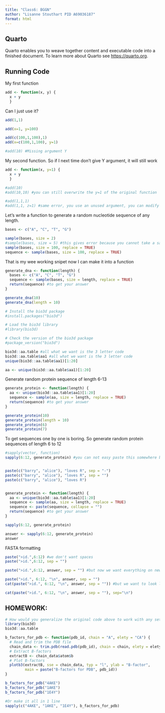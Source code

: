 ```yaml
---
title: "Class6: BGGN"
author: "Lisanne Stouthart PID A69036187"
format: html
---
```


## Quarto
Quarto enables you to weave together content and executable code into a finished document. To learn more about Quarto see <https://quarto.org>.

## Running Code
My first function
```r
add <- function(x, y) {
  x + y
  }
```

Can I just use it?
```r
add(1,1)

add(x=1, y=100)

add(c(100,1,100),1)
add(x=c(100,1,100), y=1)

#add(10) #Missing argument Y
```

My second function.
So if I next time don't give Y argument, it will still work
```r
add <- function(x, y=1) {
  x + y
  }
```

```r
#add(10)
#add(10,10) #you can still overwrite the y=1 of the original function

#add(1,1,1)
#add(1,1, z=1) #same error, you use an unused argument, you can modify your function
```

Let's write a function to generate a random nucleotide sequence of any length.
```r
bases <- c("A", "C", "T", "G")

sample(bases, size = 2)
#sample(bases, size = 5) #this gives error because you cannot take a sample larger then population, which in this case is 4.
sample(bases, size = 100, replace = TRUE)
sequence <- sample(bases, size = 100, replace = TRUE)
```

That is my wee working snipet now I can make it into a function
```r
generate_dna <- function(length) {
  bases <- c("A", "C", "T", "G")
  sequence <- sample(bases, size = length, replace = TRUE)
  return(sequence) #to get your answer
}
```

```r
generate_dna(10)
generate_dna(length = 10)
```

```r
# Install the bio3d package
#install.packages("bio3d")

# Load the bio3d library
#library(bio3d)

# Check the version of the bio3d package
#package_version("bio3d")

bio3d::aa.table #all what we want is the 3 letter code
bio3d::aa.table$aa1 #all what we want is the 3 letter code
unique(bio3d::aa.table$aa1)[1:20]

aa <- unique(bio3d::aa.table$aa1)[1:20]
```

Generate random protein sequence of length 6-13
```r
generate_protein <- function(length) {
  aa <- unique(bio3d::aa.table$aa1)[1:20]
  sequence <- sample(aa, size = length, replace = TRUE)
  return(sequence) #to get your answer
}
```

```r
generate_protein(10)
generate_protein(length = 10)
generate_protein(6)
generate_protein(7)
```

To get sequences one by one is boring. So generate random protein sequences of length 6 to 12
```r
#sapply(vector, function)
sapply(6:12, generate_protein) #you can not easy paste this somewhere because of the ""


paste(c("barry", "alice"), "loves R", sep = "-")
paste(c("barry", "alice"), "loves R", sep = "")
paste(c("barry", "alice"), "loves R")


generate_protein <- function(length) {
  aa <- unique(bio3d::aa.table$aa1)[1:20]
  sequence <- sample(aa, size = length, replace = TRUE)
  sequence <- paste(sequence, collapse = "")
  return(sequence) #to get your answer
}

sapply(6:12, generate_protein)

answer <- sapply(6:12, generate_protein)
answer
```

FASTA formatting
```r
paste(">id.",6:12) #we don't want spaces
paste(">id.",6:12, sep = "") 

paste(">id.",6:12, answer, sep = "") #but now we want everything on new line

paste(">id.", 6:12, "\n", answer, sep = "")
cat(paste(">id.", 6:12, "\n", answer, sep = "")) #but we want to look like fasta

cat(paste(">id.", 6:12, "\n", answer, sep = ""), sep="\n")
```

## HOMEWORK:
```r
# How would you generalize the original code above to work with any set of input protein structures?
library(bio3d)
bio3d::aa.table

b_factors_for_pdb <- function(pdb_id, chain = "A", elety = "CA") {
  # Read and trim the PDB file
  chain_data <- trim.pdb(read.pdb(pdb_id), chain = chain, elety = elety)
  # Extract B-factors
  extractB <- chain_data$atom$b
  # Plot B-factors
  plotb3(extractB, sse = chain_data, typ = "l", ylab = "B-factor",
         main = paste("B-factors for PDB", pdb_id))
}

b_factors_for_pdb("4AKE")
b_factors_for_pdb("1AKE")
b_factors_for_pdb("1E4Y")

#Or make it all in 1 line
sapply(c("4AKE", "1AKE", "1E4Y"), b_factors_for_pdb)
```































